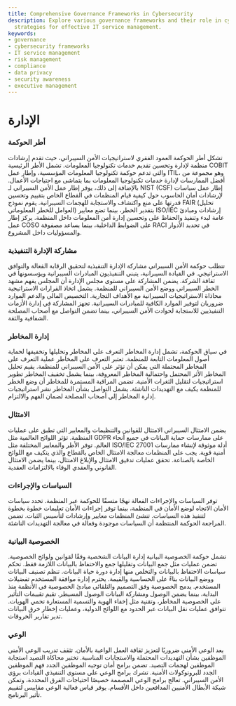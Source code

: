 ```yaml
---
title: Comprehensive Governance Frameworks in Cybersecurity
description: Explore various governance frameworks and their role in cybersecurity
  strategies for effective IT service management.
keywords:
- governance
- cybersecurity frameworks
- IT service management
- risk management
- compliance
- data privacy
- security awareness
- executive management
---
```


# الإدارة

### أطر الحوكمة

تشكل أطر الحوكمة العمود الفقري لاستراتيجيات الأمن السيبراني، حيث تقدم إرشادات منظمة لإدارة وتحسين تقديم خدمات تكنولوجيا المعلومات. تشمل الأطر الرئيسية COBIT والتي تدعم حوكمة تكنولوجيا المعلومات المؤسسية، وإطار عمل ITIL، وهو مجموعة من أفضل الممارسات لإدارة خدمات تكنولوجيا المعلومات بما يتماشى مع احتياجات الأعمال. بالإضافة إلى ذلك، يوفر إطار عمل الأمن السيبراني لـ NIST (CSF) إطار عمل سياسات لإرشادات أمان الحاسوب حول كيفية قيام المنظمات في القطاع الخاص بتقييم وتحسين قدرتها على منع واكتشاف والاستجابة للهجمات السيبرانية. يقوم نموذج FAIR (تحليل العوامل للخطر المعلوماتي) بتقدير الخطر، بينما تضع معايير ISO/IEC إرشادات ومبادئ عامة لبدء وتنفيذ والحفاظ على وتحسين إدارة أمن المعلومات داخل المنظمة. يركز إطار عمل COSO على الضوابط الداخلية، بينما يساعد مصفوفة RACI في تحديد الأدوار والمسؤوليات داخل المشروع.

### مشاركة الإدارة التنفيذية

تتطلب حوكمة الأمن السيبراني مشاركة الإدارة التنفيذية لتحقيق الرقابة الفعالة والتوافق الاستراتيجي. في القيادة السيبرانية، يتبنى التنفيذيون المبادرات السيبرانية ويؤسسونها في ثقافة الشركة. يضمن المشاركة على مستوى مجلس الإدارة أن المجلس يفهم مشهد الخطر السيبراني ووضع الأمن السيبراني للمنظمة. يشمل اتخاذ القرارات الاستراتيجية محاذاة الاستراتيجيات السيبرانية مع الأهداف التجارية. التخصيص المالي والدعم الموارد ضروريان لتوفير الموارد الكافية للمبادرات السيبرانية. تجهز المشاركة في إدارة الأزمات التنفيذيين للاستجابة لحوادث الأمن السيبراني، بينما تضمن التواصل مع أصحاب المصلحة الشفافية والثقة.

### إدارة المخاطر

في سياق الحوكمة، تشمل إدارة المخاطر التعرف على المخاطر وتحليلها وتخفيفها لحماية أصول المعلومات التابعة للمنظمة. تعتبر التعرف على المخاطر عملية التعرف على المخاطر المحتملة التي يمكن أن تؤثر على الأمن السيبراني للمنظمة. يقيم تحليل المخاطر الأثر المحتمل واحتمالية المخاطر المعروفة، بينما يشمل تخفيف المخاطر تطوير استراتيجيات لتقليل الثغرات الأمنية. تضمن المراقبة المستمرة للمخاطر أن وضع الخطر للمنظمة يكيف مع التهديدات الناشئة. يشمل التواصل بشأن المخاطر نشر استراتيجيات إدارة المخاطر إلى أصحاب المصلحة لضمان الفهم والالتزام.

### الامتثال

يضمن الامتثال السيبراني الامتثال للقوانين والتنظيمات والمعايير التي تطبق على عمليات المنظمة. تؤثر اللوائح العالمية مثل GDPR على ممارسات حماية البيانات في جميع أنحاء العالم. توفر الأطر والمعايير المختلفة مثل ISO/IEC 27001 أدلة موثوقة لإنشاء ممارسات أمنية قوية. يجب على المنظمات معالجة الامتثال الخاص بالقطاع والذي يتكيف مع اللوائح الخاصة بالصناعة. تحقق عمليات تدقيق الامتثال والإبلاغ الامتثال، بينما يضمن الامتثال القانوني والعقدي الوفاء بالالتزامات العقدية.

### السياسات والإجراءات

توفر السياسات والإجراءات الفعالة نهجًا متسقًا للحوكمة عبر المنظمة. تحدد سياسات الأمان الاتجاه لوضع الأمان في المنظمة، بينما توفر إجراءات الأمان تعليمات خطوة بخطوة لتنفيذ هذه السياسات. تنشئ المنظمات معايير وإرشادات لتأسيس الثبات. تضمن المراجعة الحوكمة المنتظمة أن السياسات موجودة وفعالة في معالجة التهديدات الناشئة.

### الخصوصية البيانية

تشمل حوكمة الخصوصية البيانية إدارة البيانات الشخصية وفقًا لقوانين ولوائح الخصوصية. تضمن عمليات مثل جمع البيانات وتقليلها جمع والاحتفاظ بالبيانات اللازمة فقط. تحكم سياسات الاحتفاظ بالبيانات والتخلص منها إدارة دورة حياة البيانات. تنظم تصنيف البيانات ووضع البيانات بناءً على الحساسية والقيمة. يحترم إدارة موافقة المستخدم تفضيلات المستخدم. يدمج الخصوصية وفق التصميم والتلقائي مبادئ الخصوصية في الأنظمة منذ البداية، بينما يضمن الوصول ومشاركة البيانات الوصول المسيطر. تقيم تقييمات التأثير على الخصوصية المخاطر، وتقنية مثل إخفاء الهوية والتسمية المستعارة تحمي الهويات. تتوافق عمليات نقل البيانات عبر الحدود مع اللوائح الدولية، وعمليات إخطار خرق البيانات تدير تقارير الخروقات.

### الوعي

يعد الوعي الأمني ضروريًا لتعزيز ثقافة العمل الواعية بالأمان. تثقف تدريب الوعي الأمني الموظفين بشأن التهديدات المحتملة والاستجابات المناسبة. تختبر محاكاة التصيد استجابة الموظفين لهجمات التصيد. تضمن برامج أمان توجيه الموظفين الجدد فهم الموظفين الجدد للبروتوكولات الأمنية. تشرك برامج الوعي على مستوى التنفيذي القيادات برؤى الأمن السيبراني. تعالج برامج الوعي المصممة خصيصًا احتياجات الفرق المحددة، وتمكن شبكة الأبطال الأمنيين المدافعين داخل الأقسام. يوفر قياس فعالية الوعي مقاييس لتقييم تأثير البرنامج.